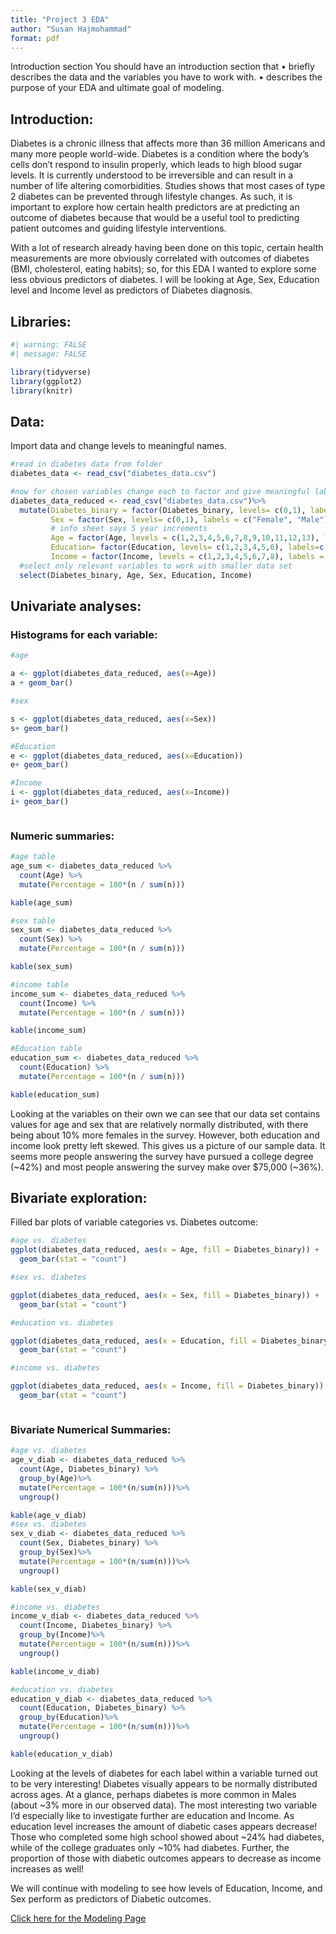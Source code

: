 ```yaml
---
title: "Project 3 EDA"
author: "Susan Hajmohammad"
format: pdf
---
```


Introduction section
You should have an introduction section that
• briefly describes the data and the variables you have to work with.
• describes the purpose of your EDA and ultimate goal of modeling.

## Introduction: 

Diabetes is a chronic illness that affects more than 36 million Americans and many more people world-wide.  Diabetes is a condition where the body’s cells don't respond to insulin properly, which leads to high blood sugar levels. It is currently understood to be irreversible and can result in a number of life altering comorbidities.  Studies shows that most cases of type 2 diabetes can be prevented through lifestyle changes.  As such, it is important to explore how certain health predictors are at predicting an outcome of diabetes because that would be a useful tool to predicting patient outcomes and guiding lifestyle interventions.  

With a lot of research already having been done on this topic, certain health measurements are more obviously correlated with outcomes of diabetes (BMI, cholesterol, eating habits); so, for this EDA I wanted to explore some less obvious predictors of diabetes.  I will be looking at Age, Sex, Education level and Income level as predictors of Diabetes diagnosis.  


## Libraries: 

```r
#| warning: FALSE
#| message: FALSE

library(tidyverse)
library(ggplot2)
library(knitr)
```


## Data: 

Import data and change levels to meaningful names. 


```r
#read in diabetes data from folder
diabetes_data <- read_csv("diabetes_data.csv")

#now for chosen variables change each to factor and give meaningful labels for the levels
diabetes_data_reduced <- read_csv("diabetes_data.csv")%>% 
  mutate(Diabetes_binary = factor(Diabetes_binary, levels= c(0,1), labels=c("No Diabetes", "Diabetes")),
         Sex = factor(Sex, levels= c(0,1), labels = c("Female", "Male")), 
         # info sheet says 5 year increments
         Age = factor(Age, levels = c(1,2,3,4,5,6,7,8,9,10,11,12,13), labels = c("18to24", "25to29", "30to34", "35to39", "40to44", "45to49", "50to54", "55to59", "60to64", "65to69", "70to74", "75to79", "80plus")),
         Education= factor(Education, levels= c(1,2,3,4,5,6), labels=c("Never attended or only kindergarten","Elementary","Some high school", "High school graduate","Some college or technical school","College graduate")), 
         Income = factor(Income, levels = c(1,2,3,4,5,6,7,8), labels = c("< $10,000","< $15,000","< $20,000","< $25,000", "< $35,000","< $50,000","< $75,000","$75,000+")))%>%
  #select only relevant variables to work with smaller data set
  select(Diabetes_binary, Age, Sex, Education, Income)

```

## Univariate analyses: 

### Histograms for each variable: 

```r

#age 

a <- ggplot(diabetes_data_reduced, aes(x=Age))
a + geom_bar()

#sex

s <- ggplot(diabetes_data_reduced, aes(x=Sex))
s+ geom_bar()

#Education
e <- ggplot(diabetes_data_reduced, aes(x=Education))
e+ geom_bar()

#Income
i <- ggplot(diabetes_data_reduced, aes(x=Income))
i+ geom_bar()



```

### Numeric summaries: 
```r
#age table 
age_sum <- diabetes_data_reduced %>%
  count(Age) %>%
  mutate(Percentage = 100*(n / sum(n)))

kable(age_sum)

#sex table 
sex_sum <- diabetes_data_reduced %>%
  count(Sex) %>%
  mutate(Percentage = 100*(n / sum(n)))

kable(sex_sum)

#income table 
income_sum <- diabetes_data_reduced %>%
  count(Income) %>%
  mutate(Percentage = 100*(n / sum(n)))

kable(income_sum)

#Education table 
education_sum <- diabetes_data_reduced %>%
  count(Education) %>%
  mutate(Percentage = 100*(n / sum(n)))

kable(education_sum)
```



Looking at the variables on their own we can see that our data set contains values for age and sex that are relatively normally distributed, with there being about 10% more females in the survey.  However, both education and income look pretty left skewed. This gives us a picture of our sample data.  It seems more people answering the survey have pursued a college degree (~42%) and most people answering the survey make over $75,000  (~36%).



## Bivariate exploration: 

Filled bar plots of variable categories vs. Diabetes outcome: 

```r

#age vs. diabetes
ggplot(diabetes_data_reduced, aes(x = Age, fill = Diabetes_binary)) +
  geom_bar(stat = "count")

#sex vs. diabetes

ggplot(diabetes_data_reduced, aes(x = Sex, fill = Diabetes_binary)) +
  geom_bar(stat = "count")

#education vs. diabetes

ggplot(diabetes_data_reduced, aes(x = Education, fill = Diabetes_binary)) +
  geom_bar(stat = "count")

#income vs. diabetes

ggplot(diabetes_data_reduced, aes(x = Income, fill = Diabetes_binary)) +
  geom_bar(stat = "count")



```

### Bivariate Numerical Summaries:
```r
#age vs. diabetes
age_v_diab <- diabetes_data_reduced %>% 
  count(Age, Diabetes_binary) %>%
  group_by(Age)%>%
  mutate(Percentage = 100*(n/sum(n)))%>%
  ungroup()

kable(age_v_diab)
#sex vs. diabetes
sex_v_diab <- diabetes_data_reduced %>% 
  count(Sex, Diabetes_binary) %>%
  group_by(Sex)%>%
  mutate(Percentage = 100*(n/sum(n)))%>%
  ungroup()

kable(sex_v_diab)

#income vs. diabetes
income_v_diab <- diabetes_data_reduced %>% 
  count(Income, Diabetes_binary) %>%
  group_by(Income)%>%
  mutate(Percentage = 100*(n/sum(n)))%>%
  ungroup()

kable(income_v_diab)

#education vs. diabetes
education_v_diab <- diabetes_data_reduced %>% 
  count(Education, Diabetes_binary) %>%
  group_by(Education)%>%
  mutate(Percentage = 100*(n/sum(n)))%>%
  ungroup()

kable(education_v_diab)
```


Looking at the levels of diabetes for each label within a variable turned out to be very interesting!  Diabetes visually appears to be normally distributed across ages.  At a glance, perhaps diabetes is more common in Males (about ~3% more in our observed data).  The most interesting two variable I'd especially like to investigate further are education and Income.  As education level increases the amount of diabetic cases appears decrease! Those who completed some high school showed about ~24% had diabetes, while of the college graduates only ~10% had diabetes.  Further, the proportion of those with diabetic outcomes appears to decrease as income increases as well!  

We will continue with modeling to see how levels of Education, Income, and Sex perform as predictors of Diabetic outcomes. 


[Click here for the Modeling Page](Modeling.html)
